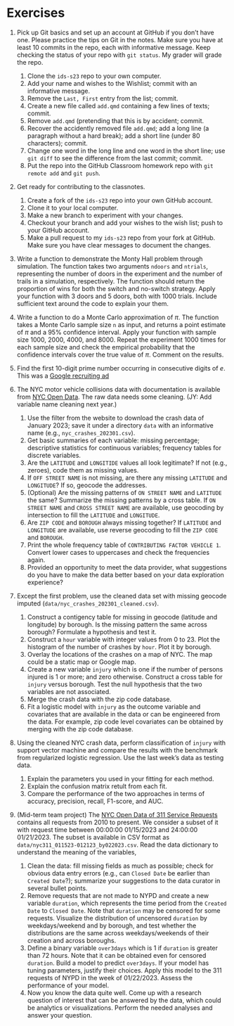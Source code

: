 # Exercises

1. Pick up Git basics and set up an account at GitHub if you don't have
   one. Please practice the tips on Git in the notes. Make sure you have at
   least 10 commits in the repo, each with informative message. Keep checking
   the status of your repo with `git status`. My grader will grade the repo.
    1. Clone the `ids-s23` repo to your own computer.
    1. Add your name and wishes to the Wishlist; commit with an informative message.
	1. Remove the `Last, First` entry from the list; commit.
	1. Create a new file called `add.qmd` containing a few lines of texts; commit.
	1. Remove `add.qmd` (pretending that this is by accident; commit.
    1. Recover the accidently removed file `add.qmd`; add a long line (a
       paragraph without a hard break); add a short line (under 80 characters);
       commit.
    1. Change one word in the long line and one word in the short line; use
	`git diff` to see the difference from the last commit; commit.
	1. Put the repo into the GitHub Classroom homework repo with `git remote add` and `git push`.

1. Get ready for contributing to the classnotes.
    1. Create a fork of the `ids-s23` repo into your own GitHub account. 
	1. Clone it to your local computer. 
	1. Make a new branch to experiment with your changes.
	1. Checkout your branch and add your wishes to the wish list; push to your
       GitHub account.
    1. Make a pull request to my `ids-s23` repo from your fork at GitHub. Make
       sure you have clear messages to document the changes.

1. Write a function to demonstrate the Monty Hall problem through
   simulation. The function takes two arguments `ndoors` and
   `ntrials`, representing the number of doors in the experiment and
   the number of trails in a simulation, respectively. The function
   should return the proportion of wins for both the switch and
   no-switch strategy. Apply your function with 3 doors and 5 doors,
   both with 1000 trials. Include sufficient text around the code to explain
   your them.

1. Write a function to do a Monte Carlo approximation of $\pi$. The
   function takes a Monte Carlo sample size `n` as input, and returns
   a point estimate of $\pi$ and a 95% confidence interval. Apply your
   function with sample size 1000, 2000, 4000, and 8000. Repeat the experiment 
   1000 times for each sample size and check the empirical probability that the
   confidence intervals cover the true value of $\pi$. Comment on
   the results.

1. Find the first 10-digit prime number occurring in consecutive
   digits of $e$. This was a
   [Google recruiting ad](http://mathworld.wolfram.com/news/2004-10-13/google/)

1. The NYC motor vehicle collisions data with documentation is available from
   [NYC Open
   Data](https://data.cityofnewyork.us/Public-Safety/Motor-Vehicle-Collisions-Crashes/h9gi-nx95).
   The raw data needs some cleaning. (JY: Add variable name cleaning next year.)
    1. Use the filter from the website to download the crash data of January
       2023; save it under a directory `data` with an informative name
	   (e.g., `nyc_crashes_202301.csv`).
	1. Get basic summaries of each variable: missing percentage; descriptive
       statistics for continuous variables; frequency tables for discrete
       variables.
	1. Are the `LATITUDE` and `LONGITIDE` values all look legitimate? If not
       (e.g., zeroes), code them as missing values.
	1. If `OFF STREET NAME` is not missing, are there any missing `LATITUDE` and
	   `LONGITUDE`? If so, geocode the addresses.
	1. (Optional) Are the missing patterns of `ON STREET NAME` and `LATITUDE` the same?
       Summarize the missing patterns by a cross table. If `ON STREET NAME` and
       `CROSS STREET NAME` are available, use geocoding by intersection to fill
	   the `LATITUDE` and `LONGITUDE`.
	1. Are `ZIP CODE` and `BOROUGH` always missing together? If `LATITUDE` and
       `LONGITUDE` are available, use reverse geocoding to fill the `ZIP CODE`
       and `BOROUGH`.
	1. Print the whole frequency table of
		`CONTRIBUTING FACTOR VEHICLE 1`. 
	   Convert lower cases to uppercases and check the frequencies again.
	1. Provided an opportunity to meet the data provider, what suggestions do
       you have to make the data better based on your data exploration
       experience?

1. Except the first problem, use the cleaned data set with missing geocode
   imputed (`data/nyc_crashes_202301_cleaned.csv`).
    1. Construct a contigency table for missing in geocode (latitude and
       longitude) by borough. Is the missing pattern the same across borough?
       Formulate a hypothesis and test it. 
	1. Construct a `hour` variable with integer values from 0 to 23. Plot the
       histogram of the number of crashes by `hour`. Plot it by borough.
	1. Overlay the locations of the crashes on a map of NYC. The map could be a
       static map or Google map.
	1. Create a new variable `injury` which is one if the number of persons
       injured is 1 or more; and zero otherwise. Construct a cross table for
       `injury` versus borough. Test the null hypothesis that the two variables are
       not associated.
	1. Merge the crash data with the zip code database.
	1. Fit a logistic model with `injury` as the outcome variable and covariates
       that are available in the data or can be engineered from the data. For
       example, zip code level covariates can be obtained by merging with the
       zip code database.
	   
1. Using the cleaned NYC crash data, perform classification of `injury` with
   support vector machine and compare the results with the benchmark from
   regularized logistic regression. Use the last week's data as testing data.
    1. Explain the parameters you used in your fitting for each method.
	2. Explain the confusion matrix retult from each fit.
	3. Compare the performance of the two approaches in terms of accuracy,
       precision, recall, F1-score, and AUC.


1. (Mid-term team project) The [NYC Open Data of 311 Service Requests](https://data.cityofnewyork.us/Social-Services/311-Service-Requests-from-2010-to-Present/erm2-nwe9) contains
   all requests from 2010 to present. We consider a subset of it with request
   time between 00:00:00 01/15/2023 and 24:00:00 01/21/2023. The subset is
   available in CSV format as `data/nyc311_011523-012123_by022023.csv`. Read the
   data dictionary to understand the meaning of the variables,
    1. Clean the data: fill missing fields as much as possible; check for
       obvious data entry errors (e.g., can `Closed Date` be earlier than
       `Created Date`?); summarize your suggestions to the data curator in
       several bullet points.
    1. Remove requests that are not made to NYPD and create a new variable
       `duration`, which represents the time period from the `Created Date` to
       `Closed Date`. Note that `duration` may be censored for some
       requests. Visualize the distribution of uncensored `duration` by
       weekdays/weekend and by borough, and test whether the distributions
       are the same across weekdays/weekends of their creation
	   and across boroughs.
    1. Define a binary variable `over3days` which is 1 if `duration` is greater
       than 72 hours. Note that it can be obtained even for censored `duration`.
	   Build a model to predict `over3days`.
	   If your model has tuning parameters, justify their choices. Apply
       this model to the 311 requests of NYPD in the week of 01/22/2023. Assess
       the performance of your model.
    1. Now you know the data quite well. Come up with a research question of
       interest that can be answered by the data, which could be analytics or
       visualizations. Perform the needed analyses and answer your question.
